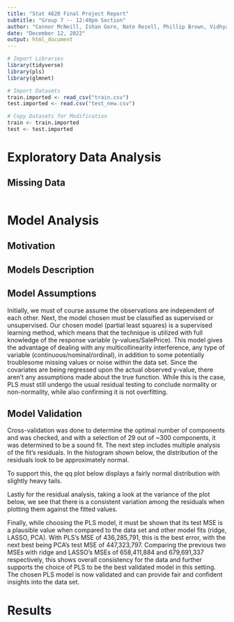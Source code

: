 ```yaml
---
title: "Stat 4620 Final Project Report"
subtitle: "Group 7 -- 12:40pm Section"
author: "Connor McNeill, Ishan Gore, Nate Rezell, Phillip Brown, Vidhya Kewale"
date: "December 12, 2022"
output: html_document
---
```


<!-- First, import packages & datasets -->
```r
# Import Libraries
library(tidyverse)
library(pls)
library(glmnet)

# Import Datasets
train.imported <- read_csv("train.csv")
test.imported <- read.csv("test_new.csv")

# Copy Datasets for Modification
train <- train.imported
test <- test.imported
```

# Exploratory Data Analysis

## Missing Data

```r

```

# Model Analysis


## Motivation


## Models Description


## Model Assumptions

Initially, we must of course assume the observations are independent of each other. Next, the model chosen must be classified as supervised or unsupervised. Our chosen model (partial least squares) is a supervised learning method, which means that the technique is utilized with full knowledge of the response variable (y-values/SalePrice). This model gives the advantage of dealing with any multicollinearity interference, any type of variable (continuous/nominal/ordinal), in addition to some potentially troublesome missing values or noise within the data set. Since the covariates are being regressed upon the actual observed y-value, there aren’t any assumptions made about the true function. While this is the case, PLS must still undergo the usual residual testing to conclude normality or non-normality, while also confirming it is not overfitting.

## Model Validation

Cross-validation was done to determine the optimal number of components and was checked, and with a selection of 29 out of ~300 components, it was determined to be a sound fit. The next step includes multiple analysis of the fit’s residuals. 
In the histogram shown below, the distribution of the residuals look to be approximately normal. 

To support this, the qq plot below displays a fairly normal distribution with slightly heavy tails. 

Lastly for the residual analysis, taking a look at the variance of the plot below, we see that there is a consistent variation among the residuals when plotting them against the fitted values. 

Finally, while choosing the PLS model, it must be shown that its test MSE is a plausible value when compared to the data set and other model fits (ridge, LASSO, PCA). With PLS’s MSE of 436,285,791, this is the best error, with the next best being PCA’s test MSE of 447,323,797. Comparing the previous two MSEs with ridge and LASSO’s MSEs of 658,411,884 and 679,691,337 respectively, this shows overall consistency for the data and further supports the choice of PLS to be the best validated model in this setting. The chosen PLS model is now validated and can provide fair and confident insights into the data set.


# Results
